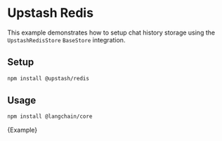 # Upstash Redis

This example demonstrates how to setup chat history storage using the `UpstashRedisStore` `BaseStore` integration.

## Setup

```bash npm2yarn
npm install @upstash/redis
```

## Usage



<IntegrationInstallTooltip></IntegrationInstallTooltip>

```bash npm2yarn
npm install @langchain/core
```

<CodeBlock language="typescript">{Example}</CodeBlock>
